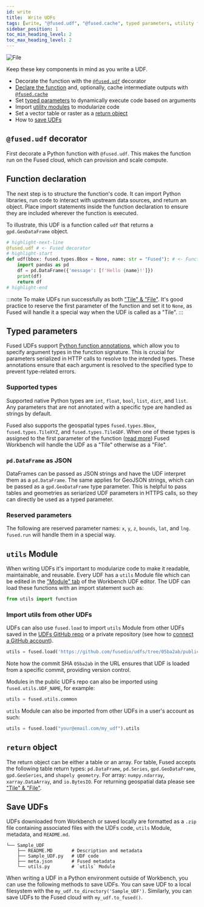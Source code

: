 ```yaml
---
id: write
title:  Write UDFs
tags: [write, "@fused.udf", "@fused.cache", typed parameters, utility functions, return object]
sidebar_position: 1
toc_min_heading_level: 2
toc_max_heading_level: 2
---
```





<div style={{textAlign: 'center'}}>
<img src={ImageAnatomy} alt="File" style={{}} />
</div>


 Keep these key components in mind as you write a UDF.
- Decorate the function with the [`@fused.udf`](/basics/core-concepts/write/#fusedudf-decorator) decorator
- [Declare the function](/basics/core-concepts/write/#function-declaration) and, optionally, cache intermediate outputs with [`@fused.cache`](/basics/core-concepts/write/#fusedcache-decorator)
- Set [typed parameters](/basics/core-concepts/write/#typed-parameters) to dynamically execute code based on arguments
- Import [utility modules](/basics/core-concepts/write/#utils-module) to modularize code
- Set a vector table or raster as a [return object](/basics/core-concepts/#d-return-object)
- How to [save UDFs](/basics/core-concepts/write/#save-udfs) 

## `@fused.udf` decorator

First decorate a Python function with `@fused.udf`. This makes the function run on the Fused cloud, which can provision and scale compute. 


## Function declaration

The next step is to structure the function's code. It can import Python libraries, run code to interact with upstream data sources, and return an object. Place import statements inside the function declaration to ensure they are included wherever the function is executed.

To illustrate, this UDF is a function called `udf` that returns a `gpd.GeoDataFrame` object. 


```python
# highlight-next-line
@fused.udf # <- Fused decorator
# highlight-start
def udf(bbox: fused.types.Bbox = None, name: str = "Fused"): # <- Function declaration
    import pandas as pd
    df = pd.DataFrame({'message': [f'Hello {name}!']})
    print(df)
    return df
# highlight-end
```

:::note
To make UDFs run successfully as both ["Tile" & "File"](/basics/core-concepts/call/#file--tile). It's good practice to reserve the first parameter of the function and set it to `None`, as Fused will handle it a special way when the UDF is called as a "Tile". 
:::

## Typed parameters

Fused UDFs support [Python function annotations](https://peps.python.org/pep-3107/), which allow you to specify argument types in the function signature. This is crucial for parameters serialized in HTTP calls to resolve to the intended types. These annotations ensure that each argument is resolved to the specified type to prevent type-related errors. 

### Supported types

Supported native Python types are `int`, `float`, `bool`, `list`, `dict`, and `list`. Any parameters that are not annotated with a specific type are handled as strings by default.

Fused also supports the geospatial types `fused.types.Bbox`, `fused.types.TileXYZ`, and `fused.types.TileGDF`. When one of these types is assigned to the first parameter of the function ([read more](/basics/core-concepts/call/#bbox-object-types)) Fused Workbench will handle the UDF as a "Tile" otherwise as a "File". 

### `pd.DataFrame` as JSON

DataFrames can be passed as JSON strings and have the UDF interpret them as a `pd.DataFrame`. The same applies for GeoJSON strings, which can be passed as a `gpd.GeoDataFrame` type parameter. This is helpful to pass tables and geometries as seriarized UDF parameters in HTTPS calls, so they can directly be used as a typed parameter. 


### Reserved parameters

The following are reserved parameter names: `x`, `y`, `z`, `bounds`, `lat`, and `lng`. `fused.run` will handle them in a special way.

## `utils` Module

When writing UDFs it's important to modularize code to make it readable, maintainable, and reusable. Every UDF has a `utils` Module file which can be edited in the ["Module" tab](/workbench/map-builder/udf-editor/#module-tab) of the Workbench UDF editor. The UDF can load these functions with an import statement such as: 

```python
from utils import function
```

### Import utils from other UDFs

UDFs can also use `fused.load` to import `utils` Module from other UDFs saved in the [UDFs GitHub repo](https://github.com/fusedio/udfs/tree/main) or a private repository (see how to [connect a GitHub account](/basics/core-concepts/content-management/git/)). 


```python
utils = fused.load('https://github.com/fusedio/udfs/tree/05ba2ab/public/common/')
```
Note how the commit SHA `05ba2ab` in the URL ensures that UDF is loaded from a specific commit, providing version control.

Modules in the public UDFs repo can also be imported using `fused.utils.UDF_NAME`, for example:

```python
utils = fused.utils.common
```

`utils` Module can also be imported from other UDFs in a user's account as such:

```python
utils = fused.load("your@email.com/my_udf").utils
```

## `return` object

The return object can be either a table or an array. For table, Fused accepts the following table return types: `pd.DataFrame`, `pd.Series`, `gpd.GeoDataFrame`,  `gpd.GeoSeries`, and `shapely geometry`. For array: `numpy.ndarray`, `xarray.DataArray`, and `io.BytesIO`. For returning geospatial data please see ["Tile" & "File"](/basics/core-concepts/call/#file--tile).

## Save UDFs

UDFs downloaded from Workbench or saved locally are formatted as a `.zip` file containing associated files with the UDFs code, `utils` Module, metadata, and `README.md`. 

```
└── Sample_UDF
    ├── README.MD       # Description and metadata
    ├── Sample_UDF.py   # UDF code
    ├── meta.json       # Fused metadata
    └── utils.py        # `utils` Module
```

When writing a UDF in a Python environment outside of Workbench, you can use the following methods to save UDFs. You can save UDF to a local filesystem with the `my_udf.to_directory('Sample_UDF')`. Similarly, you can save UDFs to the Fused cloud with `my_udf.to_fused()`.

